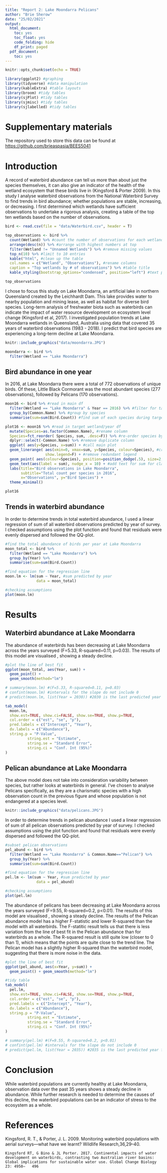 ```yaml
---
title: "Report 2: Lake Moondarra Pelicans"
author: "Brie Sherow"
date: "25/02/2021"
output: 
  html_document:
    toc: yes
    toc_float: yes
    code_folding: hide
    df_print: paged
  pdf_document:
    toc: yes
---
```


```r
knitr::opts_chunk$set(echo = TRUE)

library(ggplot2) #graphing
library(tidyverse) #data manipulation
library(kableExtra) #table layouts
library(broom) #tidy tables
library(sjPlot) #tidy tables
library(sjmisc) #tidy tables
library(sjlabelled) #tidy tables
```

# Supplementary materials
The repository used to store this data can be found at [https://github.com/brieaspasia/BEES5041](https://github.com/brieaspasia/BEES5041)

# Introduction
  A record of waterbird abundance can tell us more than about just the species themselves, it can also give an indicator of the health of the wetland ecosystem that these birds live in (Kingsford & Porter 2009). In this study I analyse waterbird observations from the National Waterbird Survey to find trends in bird abundance; whether populations are stable, increasing, or decreasing. 
  I first determined which wetlands have sufficient observations to undertake a rigorous analysis, creating a table of the top ten wetlands based on the number of observations.

```r
bird <- read.csv(file = "data/Waterbird.csv", header = T)

top_observations <- bird %>%
  count(Wetland) %>% #count the number of observations for each wetland
  arrange(desc(n)) %>% #arrange with highest numbers at top
  filter(Wetland != "Unnamed Wetlands") %>% #remove missing values
  top_n(10) %>% #limit to 10 entries
  kable("html", #clean up the table
  col.names = c("Wetland", "Observations"), #rename columns
  caption = "Top wetlands by # of observations") %>% #table title
  kable_styling(bootstrap_options="condensed", position="left") #text positions

top_observations

```
  I chose to focus this study on Lake Moondarra, an artificial lake in northern Queensland created by the Leichhardt Dam. This lake provides water to nearby population and mining lease, as well as habitat for diverse bird species. Long-term analysis of freshwater biota such as waterbirds can indicate the impact of water resource development on ecosystem level change (Kingsford et al, 2017). I investigated population trends at Lake Moondarra wetlands in Queensland, Australia using data that covered 35 years of waterbird observations (1983 - 2018). I predict that bird species are experiencing a long-term decline at Lake Moondarra.

```r
knitr::include_graphics("data/moondarra.JPG")

moondarra <- bird %>%
  filter(Wetland == "Lake Moondarra")
```
## Bird abundance in one year
  In 2016, at Lake Moondarra there were a total of 772 observations of unique birds. Of these, Little Black Cormorant was the most abundant species (277 observations), followed by Pelicans (170 observations). 

```r

moon16 <- bird %>% #read in main df
  filter(Wetland == "Lake Moondarra" & Year == 2016) %>% #filter for target wetland & year
  group_by(Common.Name) %>% #group by species
  summarise(sum=sum(Bird.Count)) #find sum of each species during target year

plot16 <- moon16 %>% #read in target wetland/year df
  mutate(Species=as.factor(Common.Name), #rename column
  Species=fct_reorder( Species, sum, .desc=F)) %>% #re-order species by sum
  dplyr::select(-Common.Name) %>% #remove duplicate column
  ggplot( aes(y=Species, x=sum)) + #call main plot
  geom_linerange( aes(xmin=0, xmax=sum, y=Species, colour=Species), #create line element
                  show.legend=F) + #remove redundant legend
  geom_point( aes(colour=Species), position=position_dodge(.5), size=2, show.legend=F) +
  geom_text(aes(label = sum), nudge_x = 10) + #add text for sum for clarity
  labs(title="Bird observations in Lake Moondarra",
       subtitle="Total count per species in 2016",
       x="Observations", y="Bird Species") +
  theme_minimal()

plot16
```

## Trends in waterbird abundance
In order to determine trends in total waterbird abundance, I used a linear regression of sum of all waterbird observations predicted by year of survey. I checked assumptions using the plot function and found that residuals were evenly dispersed and followed the QQ-plot.

```r
#find the total abundance of birds per year at Lake Moondarra
moon_total <- bird %>%
  filter(Wetland == "Lake Moondarra") %>%
  group_by(Year) %>%
  summarise(sum=sum(Bird.Count))

#find equation for the regression line
moon.lm <- lm(sum ~ Year, #sum predicted by year
              data = moon_total)

#checking assumptions
plot(moon.lm)
```

# Results


## Waterbird abundance at Lake Moondarra
The abundance of waterbirds has been decreasing at Lake Moondarra across the years surveyed (F=5.33, R-squared=0.11, p=0.03). The results of this model are visualised , showing a steady decline.
```r

#plot the line of best fit
ggplot(moon_total, aes(Year, sum)) + 
  geom_point() + 
  geom_smooth(method="lm")

# summary(moon.lm) #(F=5.33, R-squared=0.11, p=0.03)
# confint(moon.lm) #intervals for the slope do not include 0
# predict(moon.lm, list(Year = 2030)) #2030 is the last predicted year for waterbird populations given the current rate of decline

tab_model(
  moon.lm,
  show.est=TRUE, show.ci=FALSE, show.se=TRUE, show.p=TRUE,
  col.order = c("est", "se", "p"),
  pred.labels = c("Intercept", "Year"),
  dv.labels = c("Abundance"),
  string.p = "P-Value",
          string.est = "Estimate",
          string.se = "Standard Error",
          string.ci = "Conf. Int (95%)"
)
```

## Pelican abundance at Lake Moondarra
The above model does not take into consideration variability between species, but rather looks at waterbirds in general. I've chosen to analyse Pelicans specifically, as they are a charismatic species with a high observation count in the previous figure and whose population is not endangered at a species level. 
```r
knitr::include_graphics("data/pelicans.JPG")
```

In order to determine trends in pelican abundance I used a linear regression of sum of all pelican observations predicted by year of survey. I checked assumptions using the plot function and found that residuals were evenly dispersed and followed the QQ-plot.
```r
#subset pelican observations
pel_abund <- bird %>%
  filter(Wetland == "Lake Moondarra" & Common.Name=="Pelican") %>%
  group_by(Year) %>%
  summarise(sum=sum(Bird.Count))

#find equation for the regression line
pel.lm <- lm(sum ~ Year, #sum predicted by year
              data = pel_abund)

#checking assumptions
plot(pel.lm)
```
The abundance of pelicans has been decreasing at Lake Moondarra across the years surveyed (F=9.55, R-squared=0.2, p<0.01). The results of this model are visualised , showing a steady decline. The results of the Pelican abundance model has a higher F-statistic and lower R-squared than the model with all waterbirds. The F-statitic result tells us that there is less variation from the line of best fit in the Pelican abundance than for waterbirds as a whole. The R-squared result is still quite low (closer to 0 than 1), which means that the points are quite close to the trend line. The Pelican model has a slightly higher R-squared than the waterbird model, suggesting that there is more noise in the data.

```r
#plot the line of best fit
ggplot(pel_abund, aes(x=Year, y=sum)) +
  geom_point() + geom_smooth(method="lm")

#tidy table
tab_model(
  pel.lm,
  show.est=TRUE, show.ci=FALSE, show.se=TRUE, show.p=TRUE,
  col.order = c("est", "se", "p"),
  pred.labels = c("Intercept", "Year"),
  dv.labels = c("Abundance"),
  string.p = "P-Value",
          string.est = "Estimate",
          string.se = "Standard Error",
          string.ci = "Conf. Int (95%)"
)

# summary(pel.lm) #(F=9.55, R-squared=0.2, p<0.01)
# confint(pel.lm) #intervals for the slope do not include 0
# predict(pel.lm, list(Year = 2035)) #2035 is the last predicted year for pelican population given the current rate of decline
```

# Conclusion

 While waterbird populations are currently healthy at Lake Moondarra, observation data over the past 35 years shows a steady decline in abundance. While further research is needed to determine the causes of this decline, the waterbird populations can be an indicator of stress to the ecosystem as a whole.

# References

  Kingsford, R. T., & Porter, J. L. 2009. Monitoring waterbird populations with aerial surveys—what have we learnt? Wildlife Research,36,29–40.
  
    Kingsford RT, G Bino & JL Porter. 2017. Continental impacts of water development on waterbirds, contrasting two Australian river basins: Global implications for sustainable water use. Global Change Biology 23: 4958–   496
